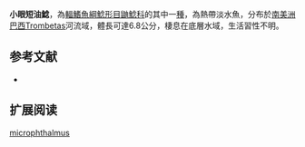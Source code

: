 {{Speciesbox
| name = 小眼短油鯰
| image = 
| image_width = 250px
| status = NE
| status_system = IUCN3.1
| genus = Brachyglanis
| species = microphthalmus
| authority = [[Bizerril|Bizerril]], 1991
| synonyms = 
}}

'''小眼短油鯰'''，為[[輻鰭魚綱|輻鰭魚綱]][[鯰形目|鯰形目]][[鼬鯰科|鼬鯰科]]的其中一[[種|種]]，為熱帶淡水魚，分布於[[南美洲|南美洲]][[巴西|巴西]]Trombetas河流域，體長可達6.8公分，棲息在底層水域，生活習性不明。

==参考文献==
*{{FishBase_species|genus=Brachyglanis|species=microphthalmus|year=2015|month=6}}

== 扩展阅读 ==
{{refbegin}}
{{wikispecies-inline|Brachyglanis microphthalmus|小眼短油鯰}}
{{refend}}
{{Taxonbar|from=Q5487132}}

[[Category:短油鯰屬|microphthalmus]]